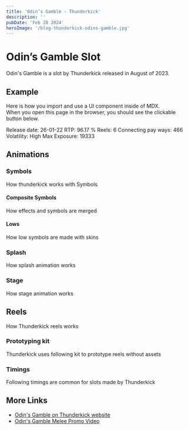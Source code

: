 ```yaml
---
title: 'Odin’s Gamble - Thunderkick'
description: ''
pubDate: 'Feb 28 2024'
heroImage: '/blog-thunderkick-odins-gamble.jpg'
---
```


# Odin’s Gamble Slot

Odin's Gamble is a slot by Thunderkick released in August of 2023.

## Example

Here is how you import and use a UI component inside of MDX.  
When you open this page in the browser, you should see the clickable button below.

Release date: 26-01-22
RTP: 96.17 %
Reels: 6
Connecting pay ways: 466
Volatility: High
Max Exposure: 19333

## Animations

### Symbols

How thunderkick works with Symbols

#### Composite Symbols

How effects and symbols are merged

#### Lows

How low symbols are made with skins

### Splash

How splash animation works

### Stage

How stage animation works

## Reels

How Thunderkick reels works

### Prototyping kit

Thunderkick uses following kit to prototype reels without assets

### Timings

Following timings are common for slots made by Thunderkick

## More Links

- [Odin's Gamble on Thunderkick website](https://www.thunderkick.com/games/odins-gamble/)
- [Odin's Gamble Melee Promo Video](https://youtu.be/WiHBT4Jmmg8?list=TLGGXc0oyhMuEKEzMTAxMjAyNA)
